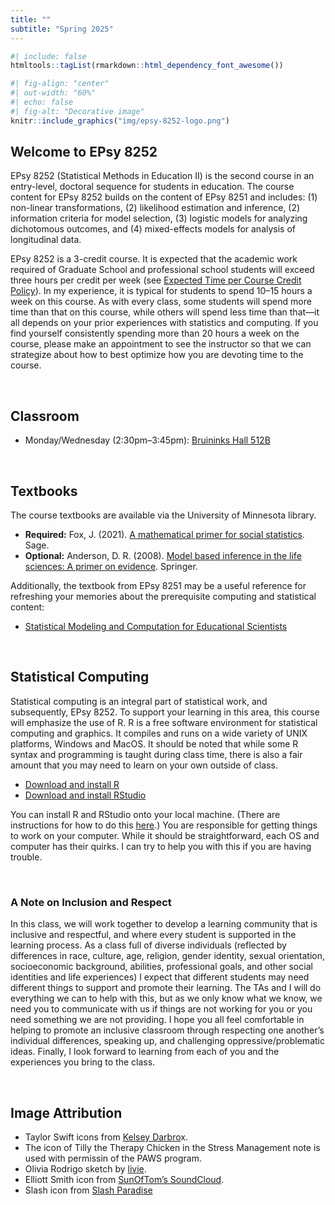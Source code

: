 ```yaml
---
title: ""
subtitle: "Spring 2025"
---
```


```r
#| include: false
htmltools::tagList(rmarkdown::html_dependency_font_awesome())
```

```r
#| fig-align: "center"
#| out-width: "60%"
#| echo: false
#| fig-alt: "Decorative image"
knitr::include_graphics("img/epsy-8252-logo.png")
```


## Welcome to EPsy 8252

EPsy 8252 (Statistical Methods in Education II) is the second course in an entry-level, doctoral sequence for students in education. The course content for EPsy 8252 builds on the content of EPsy 8251 and includes: (1) non-linear transformations, (2) likelihood estimation and inference, (2) information criteria for model selection, (3) logistic models for analyzing dichotomous outcomes, and (4) mixed-effects models for analysis of longitudinal data.

<!-- ```{r} -->
<!-- #| echo: false -->
<!-- #| fig-align: center -->
<!-- #| out-width: "80%" -->
<!-- knitr::include_graphics("img/units.png") -->
<!-- ``` -->

EPsy 8252 is a 3-credit course. It is expected that the academic work required of Graduate School and professional school students will exceed three hours per credit per week (see [Expected Time per Course Credit Policy](https://policy.umn.edu/education/timepercredit)). In my experience, it is typical for students to spend 10--15 hours a week on this course. As with every class, some students will spend more time than that on this course, while others will spend less time than that---it all depends on your prior experiences with statistics and computing. If you find yourself consistently spending more than 20 hours a week on the course, please make an appointment to see the instructor so that we can strategize about how to best optimize how you are devoting time to the course.

<br />


## Classroom

<!-- - Monday/Wednesday (2:30pm&ndash;3:45pm): [Appleby Hall 11](https://campusmaps.umn.edu/appleby-hall) -->
- Monday/Wednesday (2:30pm&ndash;3:45pm): [Bruininks Hall 512B](https://campusmaps.umn.edu/robert-h-bruininks-hall)

<br />


## Textbooks

The course textbooks are available via the University of Minnesota library.

- **Required:** Fox, J. (2021). [A mathematical primer for social statistics](https://primo.lib.umn.edu/permalink/01UMN_INST/oqqrhb/cdi_sage_srmbooks_10_4135_9781071878835). Sage. 
- **Optional:** Anderson, D. R. (2008). [Model based inference in the life sciences: A primer on evidence](https://primo.lib.umn.edu/permalink/f/1q7ssba/UMN_ALMA51566641220001701). Springer.


Additionally, the textbook from EPsy 8251 may be a useful reference for refreshing your memories about the prerequisite computing and statistical content:

- [Statistical Modeling and Computation for Educational Scientists](https://zief0002.github.io/modeling)

<br />


## Statistical Computing

Statistical computing is an integral part of statistical work, and subsequently, EPsy 8252. To support your learning in this area, this course will emphasize the use of R. R is a free software environment for statistical computing and graphics. It compiles and runs on a wide variety of UNIX platforms, Windows and MacOS. It should be noted that while some R syntax and programming is taught during class time, there is also a fair amount that you may need to learn on your own outside of class.

- [Download and install R](https://www.r-project.org)
- [Download and install RStudio](https://posit.co/download/rstudio-desktop/)


You can install R and RStudio onto your local machine. (There are instructions for how to do this [here](https://zief0002.github.io/modeling/01-01-r-and-rstudio-installation.html).) You are responsible for getting things to work on your computer. While it should be straightforward, each OS and computer has their quirks. I can try to help you with this if you are having trouble.

<br />


<div class=inclusion role="none">
### A Note on Inclusion and Respect

In this class, we will work together to develop a learning community that is inclusive and respectful, and where every student is supported in the learning process. As a class full of diverse individuals (reflected by differences in race, culture, age, religion, gender identity, sexual orientation, socioeconomic background, abilities, professional goals, and other social identities and life experiences) I expect that different students may need different things to support and promote their learning. The TAs and I will do everything we can to help with this, but as we only know what we know, we need you to communicate with us if things are not working for you or you need something we are not providing. I hope you all feel comfortable in helping to promote an inclusive classroom through respecting one another's individual differences, speaking up, and challenging oppressive/problematic ideas. Finally, I look forward to learning from each of you and the experiences you bring to the class. 
</div>




<br />


## Image Attribution

- Taylor Swift icons from [Kelsey Darbro](https://wkutalisman.com/which-taylor-swift-era-are-you/)x.
- The icon of Tilly the Therapy Chicken in the Stress Management note is used with permissin of the PAWS program.
- Olivia Rodrigo sketch by [livie](https://www.pinterest.com/pin/1055599907167393/).
- Elliott Smith icon from [SunOfTom's SoundCloud](https://soundcloud.com/sunoftom/sets/elliott-smith-covers).
- Slash icon from [Slash Paradise](https://www.slashparadise.com/)


